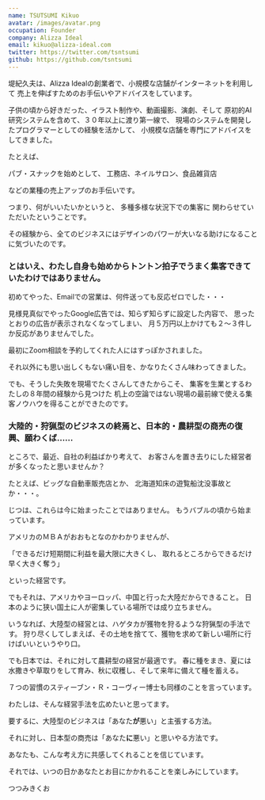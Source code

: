 ```yaml
---
name: TSUTSUMI Kikuo
avatar: /images/avatar.png
occupation: Founder
company: Alizza Ideal
email: kikuo@alizza-ideal.com
twitter: https://twitter.com/tsntsumi
github: https://github.com/tsntsumi
---
```


堤紀久夫は、Alizza Idealの創業者で、小規模な店舗がインターネットを利用して
売上を伸ばすためのお手伝いやアドバイスをしています。

子供の頃から好きだった、イラスト制作や、動画撮影、演劇、そして
原初的AI研究システムを含めて、３０年以上に渡り第一線で、
現場のシステムを開発したプログラマーとしての経験を活かして、
小規模な店舗を専門にアドバイスをしてきました。

たとえば、

パブ・スナックを始めとして、
工務店、ネイルサロン、食品雑貨店

などの業種の売上アップのお手伝いです。

つまり、何がいいたいかというと、 多種多様な状況下での集客に
関わらせていただいたということです。

その経験から、全てのビジネスにはデザインのパワーが大いなる助けになることに気づいたのです。

### とはいえ、わたし自身も始めからトントン拍子でうまく集客できていたわけではありません。

初めてやった、Emailでの営業は、何件送っても反応ゼロでした・・・

見様見真似でやったGoogle広告では、知らず知らずに設定した内容で、
思ったとおりの広告が表示されなくなってしまい、
月５万円以上かけても２〜３件しか反応がありませんでした。

最初にZoom相談を予約してくれた人にはすっぽかされました。

それ以外にも思い出しくもない痛い目を、かなりたくさん味わってきました。

でも、そうした失敗を現場でたくさんしてきたからこそ、
集客を生業とするわたしの８年間の経験から見つけた
机上の空論ではない現場の最前線で使える集客ノウハウを得ることができたのです。

### 大陸的・狩猟型のビジネスの終焉と、日本的・農耕型の商売の復興、願わくば……

ところで、最近、自社の利益ばかり考えて、
お客さんを置き去りにした経営者が多くなったと思いませんか？

たとえば、ビッグな自動車販売店とか、
北海道知床の遊覧船沈没事故とか・・・。

じつは、これらは今に始まったことではありません。
もうバブルの頃から始まっています。

アメリカのＭＢＡがおおもとなのかわかりませんが、

「できるだけ短期間に利益を最大限に大きくし、
取れるところからできるだけ早く大きく奪う」

といった経営です。

でもそれは、アメリカやヨーロッパ、中国と行った大陸だからできること。
日本のように狭い国土に人が密集している場所では成り立ちません。

いうなれば、大陸型の経営とは、ハゲタカが獲物を狩るような狩猟型の手法です。
狩り尽くしてしまえば、その土地を捨てて、獲物を求めて新しい場所に行けばいいというやり口。

でも日本では、それに対して農耕型の経営が最適です。
春に種をまき、夏には水撒きや草取りをして育み、秋に収穫し、そして来年に備えて種を蓄える。

７つの習慣のスティーブン・Ｒ・コーヴィー博士も同様のことを言っています。

わたしは、そんな経営手法を広めたいと思ってます。

要するに、大陸型のビジネスは「あなた**が**悪い」と主張する方法。

それに対し、日本型の商売は「あなた**に**悪い」と思いやる方法です。

あなたも、こんな考え方に共感してくれることを信じています。

それでは、いつの日かあなたとお目にかかれることを楽しみにしています。

つつみきくお
